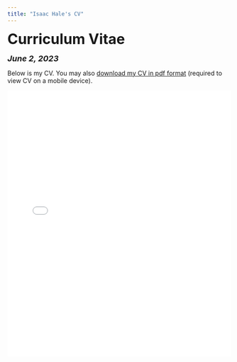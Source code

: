 ```yaml
---
title: "Isaac Hale's CV"
---
```


<head>

<!-- Global site tag (gtag.js) - Google Analytics -->
<script async src="https://www.googletagmanager.com/gtag/js?id=UA-140699540-1"></script>
<script>
  window.dataLayer = window.dataLayer || [];
  function gtag(){dataLayer.push(arguments);}
  gtag('js', new Date());

  gtag('config', 'UA-140699540-1');
</script>
</head>


<font size="+3"><b>Curriculum Vitae</b></font>

<font size="+1"><b><i>June 2, 2023</b></i></font>

<html>
Below is my CV. You may also <a href="files/Isaac Hale CV 6-2-23.pdf">download my CV in pdf format</a> (required to view CV on a mobile device).

<embed src="files/Isaac Hale CV 6-2-23.pdf" type="application/pdf" width="100%" height="600px" />
</body>
</html>
